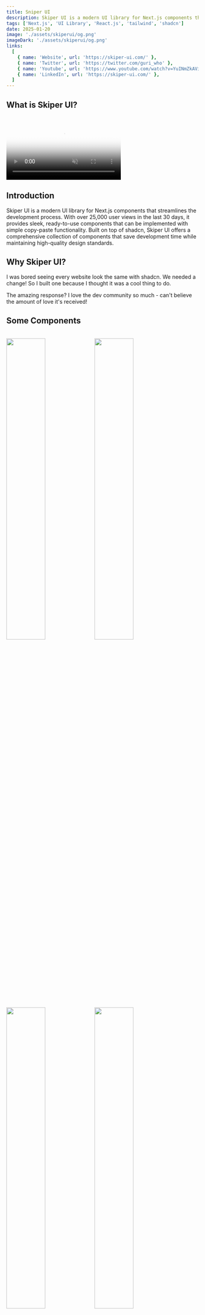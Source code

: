 ```yaml
---
title: Sniper UI
description: Skiper UI is a modern UI library for Next.js components that provides sleek, ready-to-use components. With over 25,000 user views in the last 30 days, it offers easy copy-paste implementation and is built on shadcn.
tags: ['Next.js', 'UI Library', 'React.js', 'tailwind', 'shadcn']
date: 2025-01-20
image: './assets/skiperui/og.png'
imageDark: './assets/skiperui/og.png'
links:
  [
    { name: 'Website', url: 'https://skiper-ui.com/' },
    { name: 'Twitter', url: 'https://twitter.com/guri_who' },
    { name: 'Youtube', url: 'https://www.youtube.com/watch?v=YuINmZkAViU' },
    { name: 'LinkedIn', url: 'https://skiper-ui.com/' },
  ]
---
```


## What is Skiper UI?

<br />
<video
  muted
  autoPlay
  loop
  className="w-full aspect-video"
  poster="./assets/skiperui/og.png"
>
  <source src="https://d2glbkh3xawr9t.cloudfront.net/skiper-ui.mov" />
</video>

## Introduction

Skiper UI is a modern UI library for Next.js components that streamlines the development process. With over 25,000 user views in the last 30 days, it provides sleek, ready-to-use components that can be implemented with simple copy-paste functionality. Built on top of shadcn, Skiper UI offers a comprehensive collection of components that save development time while maintaining high-quality design standards.

## Why Skiper UI?

I was bored seeing every website look the same with shadcn. We needed a change! So I built one because I thought it was a cool thing to do.

The amazing response? I love the dev community so much - can't believe the amount of love it's received!

## Some Components

<br />
<div className="flex flex-wrap gap-5 justify-center w-full">
  <img width="45%" className="rounded-xl mx-10 "  src="https://media3.giphy.com/media/v1.Y2lkPTc5MGI3NjExd256czVsd3RwZ2oxbWhoMWEwd2t2cTJ5ZDNxdnl6c3hxbGhsYzlzdCZlcD12MV9pbnRlcm5hbF9naWZfYnlfaWQmY3Q9Zw/DzvYetUmFJUXhyluCT/giphy.gif" />
  <img width="45%" className="rounded-xl mx-10 " src="https://media0.giphy.com/media/v1.Y2lkPTc5MGI3NjExeDFwcDgxcWhxdjAzczV3dWNudGc2YTU1YzNiM2FpdnV1YnZqZDloOSZlcD12MV9pbnRlcm5hbF9naWZfYnlfaWQmY3Q9Zw/oDHHJ53NWtYe9vMcIT/giphy.gif" />
  <img width="45%" className="rounded-xl mx-10 " src="https://media1.giphy.com/media/v1.Y2lkPTc5MGI3NjExdTl0OWNnZXRwejdoYjdkNndwdDVhdGM0eGMwNjFrYzM1c29xd2NmbiZlcD12MV9pbnRlcm5hbF9naWZfYnlfaWQmY3Q9Zw/3cXAjB3X3dlKo0d7Oz/giphy.gif" />
  <img width="45%" className="rounded-xl mx-10 " src="https://media1.giphy.com/media/v1.Y2lkPTc5MGI3NjExYjEyMzFqMnQxbzQ5MGVwM3JhMTQwZXd0czIwM3d1d3JhdjI3MWZmciZlcD12MV9pbnRlcm5hbF9naWZfYnlfaWQmY3Q9Zw/uZN1bdJHqypk2ePdXz/giphy.gif" />
  <img width="45%" className="rounded-xl mx-10 " src="https://media3.giphy.com/media/v1.Y2lkPTc5MGI3NjExdHk4emQwOTNicDJsaHY2MnNscm95Mm9odnlpdzFqd2I1YTg1cHRtaiZlcD12MV9pbnRlcm5hbF9naWZfYnlfaWQmY3Q9Zw/d1rbJs5a9KGlVZDIfo/giphy.gif" />
  <img width="45%" className="rounded-xl mx-10 " src="https://media0.giphy.com/media/v1.Y2lkPTc5MGI3NjExcXgzNTluYWowd2NjNjdwdjhkZGJsbHM5YXYyeW4wOTlheTVpNG85diZlcD12MV9pbnRlcm5hbF9naWZfYnlfaWQmY3Q9Zw/okI33wZS9XGpEpvgTP/giphy.gif" />
</div>

## Features

1. Pre-built Components: Access a growing library of modern, responsive UI components designed specifically for Next.js projects.

2. One-Command Installation: Add components to your project with a simple NPX command: `npx shadcn@latest add "http://skiper-ui.com/registry/<component-name>"`.

3. Seamless Integration: Components designed to work perfectly with Next.js and existing project structures.

4. Customizable Design: Easily modify components to match your brand identity and design requirements.

5. Ready-to-Use Code: Copy-paste implementation that requires minimal configuration.

6. Component Consistency: Unified design language across all components for a cohesive user experience.

7. Modern UI/UX:
   - Responsive design for all devices
   - Dark/Light theme support
   - Accessible components
   - Intuitive animations

## How to Use

Built on top of the shadcn CLI so that users can trust it. Just one command and the component is all yours!

```bash
npx shadcn@latest add "http://skiper-ui.com/registry/<component-name>"
```

Get started now: [Skiper UI](https://skiper-ui.com/)

#### User Workflow

1. The user can install components with a single command.
2. The user can copy and paste component code into their Next.js project.
3. The user can customize components to match design requirements.
4. The user can build responsive interfaces quickly.
5. The user can browse the component library for inspiration.
6. The user can combine multiple components to create complex layouts.
7. The user can access documentation for implementation details.

## Numbers Don't Lie

DAMMMMMM!!!!!!!!!!! Never thought I'd hit this much reach on my first-ever product! 🚀🔥

<br />
<div className="flex flex-col justify-between w-full">
  <img src="./assets/skiperui/num.png" />
</div>

And the cherry on top? This is just from Feb 2 to Feb 27! 🚀🔥 Launched on Jan 23, and even the first week was LITTTTT! 🔥🔥

Gotta pay Vercel to see last month's stats—not happening for now! 😅😂

Skiper UI is designed with developers in mind, offering a transparent and efficient way to build modern interfaces. Our components are meticulously crafted to provide the perfect balance between functionality and aesthetics.

## Show Some Support

Love Skiper UI? Support us on Product Hunt!

{' '}

<a
  href="https://www.producthunt.com/posts/skiper-ui?embed=true&utm_source=badge-featured&utm_medium=badge&utm_souce=badge-skiper&#0045;ui"
  target="_blank"
>
  <img
    src="https://api.producthunt.com/widgets/embed-image/v1/featured.svg?post_id=806890&theme=light&t=1737565356562"
    alt="skiper&#0047;ui - Components&#0032;crafted&#0032;for&#0032;modern&#0032;websites | Product Hunt"
    className="w-[180px] h-[54px] "
  />
</a>

## Get Involved

We welcome contributions from the community to further enhance the Skiper UI ecosystem. Whether you're a developer, designer, or an enthusiast, there are numerous ways to get involved. Visit our GitHub repository (coming soon) to explore the codebase, submit issues, or contribute to the project.

## Stay Connected

Stay up-to-date with the latest developments, announcements, and updates from the Skiper UI team by following us on social media:

- Twitter: [@guri_who](https://twitter.com/guri_who)
- YouTube: [Watch our introduction video](https://www.youtube.com/watch?v=YuINmZkAViU)
